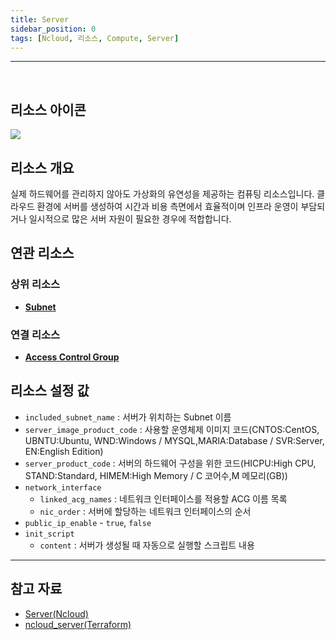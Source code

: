 ```yaml
---
title: Server
sidebar_position: 0
tags: [Ncloud, 리소스, Compute, Server]
---
```







<hr />
<br />

## 리소스 아이콘

<img src={icon} />

## 리소스 개요

실제 하드웨어를 관리하지 않아도 가상화의 유연성을 제공하는 컴퓨팅 리소스입니다. 클라우드 환경에 서버를 생성하여 시간과 비용 측면에서 효율적이며 인프라 운영이 부담되거나 일시적으로 많은 서버 자원이 필요한 경우에 적합합니다.

## 연관 리소스

### 상위 리소스

-   [**Subnet**](https://docs.cstudio.app/docs/resource/ncloud/Network/Subnet)

### 연결 리소스

-   [**Access Control Group**](https://docs.cstudio.app/docs/resource/ncloud/Network/AccessControlGroup)

## 리소스 설정 값

-   `included_subnet_name` : 서버가 위치하는 Subnet 이름
-   `server_image_product_code` : 사용할 운영체제 이미지 코드(CNTOS:CentOS, UBNTU:Ubuntu, WND:Windows / MYSQL,MARIA:Database / SVR:Server, EN:English Edition)
-   `server_product_code` : 서버의 하드웨어 구성을 위한 코드(HICPU:High CPU, STAND:Standard, HIMEM:High Memory / C 코어수,M 메모리(GB))
-   `network_interface`
    -   `linked_acg_names` : 네트워크 인터페이스를 적용할 ACG 이름 목록
    -   `nic_order` : 서버에 할당하는 네트워크 인터페이스의 순서
-   `public_ip_enable` - `true`, `false`
-   `init_script`
    -   `content` : 서버가 생성될 때 자동으로 실행할 스크립트 내용

---

## 참고 자료

-   [Server(Ncloud)](https://www.ncloud.com/product/compute/server)
-   [ncloud_server(Terraform)](https://registry.terraform.io/providers/NaverCloudPlatform/ncloud/latest/docs/resources/server)
